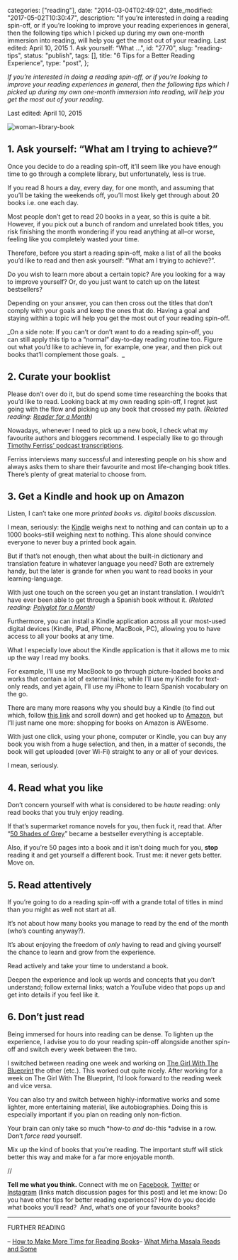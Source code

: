 
  categories: ["reading"],
  date: "2014-03-04T02:49:02",
  date_modified: "2017-05-02T10:30:47",
  description:
    "If you’re interested in doing a reading spin-off, or if you’re looking to improve your reading experiences in general, then the following tips which I picked up during my own one-month immersion into reading, will help you get the most out of your reading. Last edited: April 10, 2015 1. Ask yourself: “What …",
  id: "2770",
  slug: "reading-tips",
  status: "publish",
  tags: [],
  title: "6 Tips for a Better Reading Experience",
  type: "post",
};


_If you’re interested in doing a reading spin-off, or if you’re looking to improve your reading experiences in general, then the following tips which I picked up during my own one-month immersion into reading, will help you get the most out of your reading._

Last edited: April 10, 2015

![woman-library-book](/pages/tsop/posts/reading-tips/woman-library-book_1.jpg)

## 1. Ask yourself: “What am I trying to achieve?”

Once you decide to do a reading spin-off, it’ll seem like you have enough time to go through a complete library, but unfortunately, less is true.

If you read 8 hours a day, every day, for one month, and assuming that you’ll be taking the weekends off, you’ll most likely get through about 20 books i.e. one each day.

Most people don’t get to read 20 books in a year, so this is quite a bit. However, if you pick out a bunch of random and unrelated book titles, you risk finishing the month wondering if you read anything at all–or worse, feeling like you completely wasted your time.

Therefore, before you start a reading spin-off, make a list of all the books you’d like to read and then ask yourself: “What am I trying to achieve?”.

Do you wish to learn more about a certain topic? Are you looking for a way to improve yourself? Or, do you just want to catch up on the latest bestsellers?

Depending on your answer, you can then cross out the titles that don’t comply with your goals and keep the ones that do. Having a goal and staying within a topic will help you get the most out of your reading spin-off.

_On a side note: If you can’t or don’t want to do a reading spin-off, you can still apply this tip to a “normal” day-to-day reading routine too. Figure out what you’d like to achieve in, for example, one year, and then pick out books that’ll complement those goals.  _

## 2. Curate your booklist

Please don’t over do it, but do spend some time researching the books that you’d like to read. Looking back at my own reading spin-off, I regret just going with the flow and picking up any book that crossed my path. *(Related reading: [Reader for a Month](/tsop/posts/reader-month/))*

Nowadays, whenever I need to pick up a new book, I check what my favourite authors and bloggers recommend. I especially like to go through [Timothy Ferriss’ podcast transcriptions](http://fourhourworkweek.com/podcast/).

Ferriss interviews many successful and interesting people on his show and always asks them to share their favourite and most life-changing book titles. There’s plenty of great material to choose from.

## 3. Get a Kindle and hook up on Amazon

Listen, I can’t take one more _printed books vs. digital books discussion_.

I mean, seriously: the [Kindle](http://amzn.to/1GZr5aU) weighs next to nothing and can contain up to a 1000 books–still weighing next to nothing. This alone should convince everyone to never buy a printed book again.

But if that’s not enough, then what about the built-in dictionary and translation feature in whatever language you need? Both are extremely handy, but the later is grande for when you want to read books in your learning-language.

With just one touch on the screen you get an instant translation. I wouldn’t have ever been able to get through a Spanish book without it. _(Related reading: [Polyglot for a Month](/tsop/posts/polyglot-month/))_

Furthermore, you can install a Kindle application across all your most-used digital devices (Kindle, iPad, iPhone, MacBook, PC), allowing you to have access to all your books at any time.

What I especially love about the Kindle application is that it allows me to mix up the way I read my books.

For example, I’ll use my MacBook to go through picture-loaded books and works that contain a lot of external links; while I’ll use my Kindle for text-only reads, and yet again, I’ll use my iPhone to learn Spanish vocabulary on the go.

There are many more reasons why you should buy a Kindle (to find out which, follow [this link](http://amzn.to/1GZr5aU) and scroll down) and get hooked up to [Amazon](http://www.amazon.com), but I’ll just name one more: shopping for books on Amazon is AWEsome.

With just one click, using your phone, computer or Kindle, you can buy any book you wish from a huge selection, and then, in a matter of seconds, the book will get uploaded (over Wi-Fi) straight to any or all of your devices.

I mean, seriously.

## 4. Read what you like

Don’t concern yourself with what is considered to be _haute_ reading: only read books that you truly enjoy reading.

If that’s supermarket romance novels for you, then fuck it, read that. After “[50 Shades of Grey](http://amzn.to/1JvkvtY)” became a bestseller everything is acceptable.

Also, if you’re 50 pages into a book and it isn’t doing much for you, **stop** reading it and get yourself a different book. Trust me: it never gets better. Move on.

## 5. Read attentively

If you’re going to do a reading spin-off with a grande total of titles in mind than you might as well not start at all.

It’s not about how many books you manage to read by the end of the month (who’s counting anyway?).

It’s about enjoying the freedom of _only_ having to read and giving yourself the chance to learn and grow from the experience.

Read actively and take your time to understand a book.

Deepen the experience and look up words and concepts that you don’t understand; follow external links; watch a YouTube video that pops up and get into details if you feel like it.

## 6. Don’t just read

Being immersed for hours into reading can be dense. To lighten up the experience, I advise you to do your reading spin-off alongside another spin-off and switch every week between the two.

I switched between reading one week and working on [The Girl With The Blueprint](http://www.thegirlwiththeblueprint.com) the other (etc.). This worked out quite nicely. After working for a week on The Girl With The Blueprint, I’d look forward to the reading week and vice versa.

You can also try and switch between highly-informative works and some lighter, more entertaining material, like autobiographies. Doing this is especially important if you plan on reading only non-fiction.

Your brain can only take so much *how-to *and* do-this *advise in a row. Don’t _force read_ yourself.

Mix up the kind of books that you’re reading. The important stuff will stick better this way and make for a far more enjoyable month.

//

**Tell me what you think.** Connect with me on [Facebook](https://www.facebook.com/thespinoffproject/photos/a.909992835699269.1073741836.443190319046192/912096738822212/), [Twitter](https://twitter.com/mirhamasala/status/576573481158070272) or [Instagram](https://instagram.com/p/0Nj8GiEyFe/) (links match discussion pages for this post) and let me know: Do you have other tips for better reading experiences? How do you decide what books you’ll read?  And, what’s one of your favourite books?

---

FURTHER READING

– [How to Make More Time for Reading Books](/tsop/posts/reading-time/)– [What Mirha Masala Reads and Some](/tsop/posts/reading-habits/)
